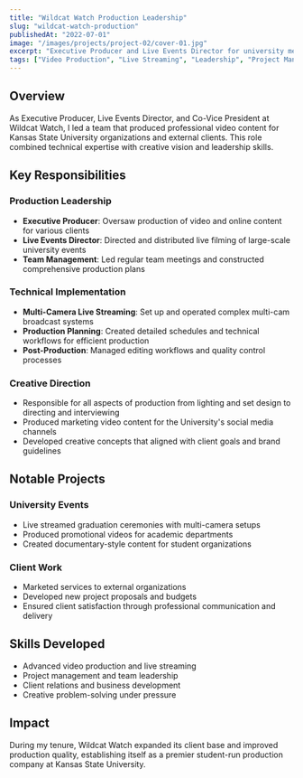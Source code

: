 ```yaml
---
title: "Wildcat Watch Production Leadership"
slug: "wildcat-watch-production"
publishedAt: "2022-07-01"
image: "/images/projects/project-02/cover-01.jpg"
excerpt: "Executive Producer and Live Events Director for university media organization"
tags: ["Video Production", "Live Streaming", "Leadership", "Project Management"]
---
```


## Overview

As Executive Producer, Live Events Director, and Co-Vice President at Wildcat Watch, I led a team that produced professional video content for Kansas State University organizations and external clients. This role combined technical expertise with creative vision and leadership skills.

## Key Responsibilities

### Production Leadership
- **Executive Producer**: Oversaw production of video and online content for various clients
- **Live Events Director**: Directed and distributed live filming of large-scale university events
- **Team Management**: Led regular team meetings and constructed comprehensive production plans

### Technical Implementation
- **Multi-Camera Live Streaming**: Set up and operated complex multi-cam broadcast systems
- **Production Planning**: Created detailed schedules and technical workflows for efficient production
- **Post-Production**: Managed editing workflows and quality control processes

### Creative Direction
- Responsible for all aspects of production from lighting and set design to directing and interviewing
- Produced marketing video content for the University's social media channels
- Developed creative concepts that aligned with client goals and brand guidelines

## Notable Projects

### University Events
- Live streamed graduation ceremonies with multi-camera setups
- Produced promotional videos for academic departments
- Created documentary-style content for student organizations

### Client Work
- Marketed services to external organizations
- Developed new project proposals and budgets
- Ensured client satisfaction through professional communication and delivery

## Skills Developed
- Advanced video production and live streaming
- Project management and team leadership
- Client relations and business development
- Creative problem-solving under pressure

## Impact

During my tenure, Wildcat Watch expanded its client base and improved production quality, establishing itself as a premier student-run production company at Kansas State University. 